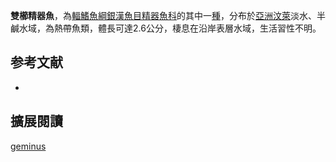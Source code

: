 {{Speciesbox
| name = 雙櫛精器魚
| image = 
| status = NE
| status_system = IUCN3.1
| genus = Neostethus
| species = geminus
| authority = [[Parenti|Parenti]], 2014
| synonyms = 
}}
'''雙櫛精器魚'''，為[[輻鰭魚綱|輻鰭魚綱]][[銀漢魚目|銀漢魚目]][[精器魚科|精器魚科]]的其中一[[物种|種]]，分布於[[亞洲|亞洲]][[汶萊|汶萊]]淡水、半鹹水域，為熱帶魚類，體長可達2.6公分，棲息在沿岸表層水域，生活習性不明。
==参考文献==
*{{FishBase_species|genus=Neostethus|species=geminus|year=2016|month=3}}

== 擴展閱讀 ==
{{refbegin}}
{{wikispecies-inline|Neostethus geminus|雙櫛精器魚}}
{{refend}}
{{Taxonbar|from=Q23708199}}
{{Fish-stub}}
[[Category:櫛精器魚屬|geminus]]